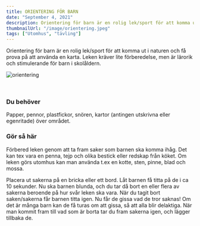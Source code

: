 ```yaml
---
title: ORIENTERING FÖR BARN
date: "September 4, 2021"
description: Orientering för barn är en rolig lek/sport för att komma ut i naturen och få prova på att använda en karta.
thumbnailUrl: "/image/orientering.jpeg"
tags: ["Utomhus", "tävling"]
---
```


<div>
  Orientering för barn är en rolig lek/sport för att komma ut i naturen och få
  prova på att använda en karta. Leken kräver lite förberedelse, men är lärorik
  och stimulerande för barn i skolåldern.
</div>

![orientering](/orientering.jpeg)

<br />

### Du behöver

Papper, pennor, plastfickor, snören, kartor (antingen utskrivna eller egenritade) över området.

### Gör så här

Förbered leken genom att ta fram saker som barnen ska komma ihåg. Det kan tex vara en penna, tejp och olika bestick eller redskap från köket. Om leken görs utomhus kan man använda t.ex en kotte, sten, pinne, blad och mossa.

Placera ut sakerna på en bricka eller ett bord.
Låt barnen få titta på de i ca 10 sekunder.
Nu ska barnen blunda, och du tar då bort en eller flera av sakerna beroende på hur svår leken ska vara.
När du tagit bort saken/sakerna får barnen titta igen.
Nu får de gissa vad de tror saknas! Om det är många barn kan de få turas om att gissa, så att alla blir delaktiga.
När man kommit fram till vad som är borta tar du fram sakerna igen, och lägger tillbaka de.
